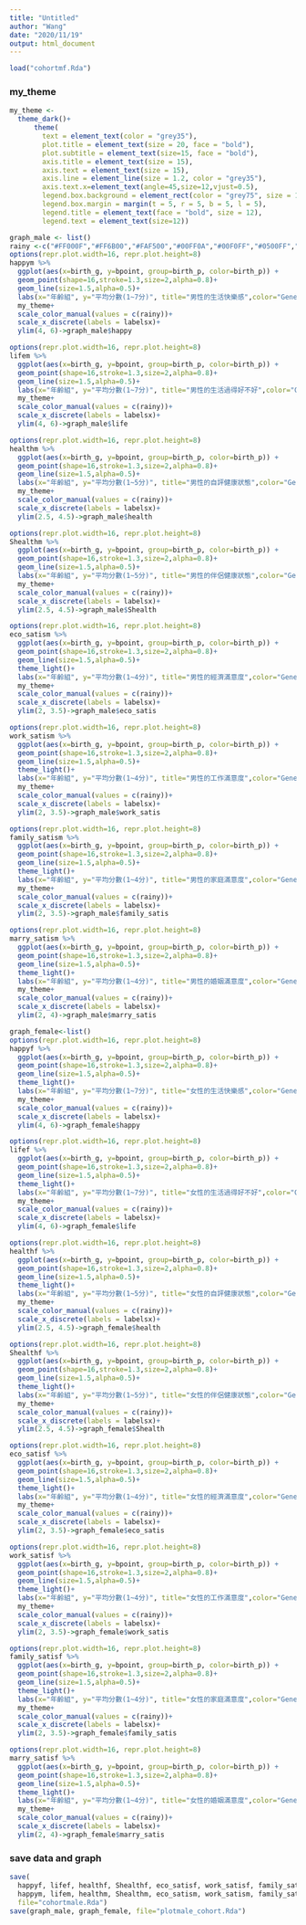 ```yaml
---
title: "Untitled"
author: "Wang"
date: "2020/11/19"
output: html_document
---
```


```r
load("cohortmf.Rda")
```

### my_theme
```r
my_theme <-
  theme_dark()+
      theme(
        text = element_text(color = "grey35"),
        plot.title = element_text(size = 20, face = "bold"),
        plot.subtitle = element_text(size=15, face = "bold"),
        axis.title = element_text(size = 15),
        axis.text = element_text(size = 15),
        axis.line = element_line(size = 1.2, color = "grey35"),
        axis.text.x=element_text(angle=45,size=12,vjust=0.5),
        legend.box.background = element_rect(color = "grey75", size = 1),
        legend.box.margin = margin(t = 5, r = 5, b = 5, l = 5),
        legend.title = element_text(face = "bold", size = 12),
        legend.text = element_text(size=12))
```


```r
graph_male <- list()
rainy <-c("#FF000F","#FF6B00","#FAF500","#00FF0A","#00F0FF","#0500FF","#7000FF")
options(repr.plot.width=16, repr.plot.height=8)
happym %>%
  ggplot(aes(x=birth_g, y=bpoint, group=birth_p, color=birth_p)) +
  geom_point(shape=16,stroke=1.3,size=2,alpha=0.8)+
  geom_line(size=1.5,alpha=0.5)+
  labs(x="年齡組", y="平均分數(1~7分)", title="男性的生活快樂感",color="Generation",shape="Legendary",subtitle="Group mean")+
  my_theme+
  scale_color_manual(values = c(rainy))+
  scale_x_discrete(labels = labelsx)+
  ylim(4, 6)->graph_male$happy
```

```r
options(repr.plot.width=16, repr.plot.height=8)
lifem %>%
  ggplot(aes(x=birth_g, y=bpoint, group=birth_p, color=birth_p)) +
  geom_point(shape=16,stroke=1.3,size=2,alpha=0.8)+
  geom_line(size=1.5,alpha=0.5)+
  labs(x="年齡組", y="平均分數(1~7分)", title="男性的生活過得好不好",color="Generation",shape="Legendary",subtitle="Group mean")+
  my_theme+
  scale_color_manual(values = c(rainy))+
  scale_x_discrete(labels = labelsx)+
  ylim(4, 6)->graph_male$life
```

```r
options(repr.plot.width=16, repr.plot.height=8)
healthm %>%
  ggplot(aes(x=birth_g, y=bpoint, group=birth_p, color=birth_p)) +
  geom_point(shape=16,stroke=1.3,size=2,alpha=0.8)+
  geom_line(size=1.5,alpha=0.5)+
  labs(x="年齡組", y="平均分數(1~5分)", title="男性的自評健康狀態",color="Generation",shape="Legendary",subtitle="Group mean")+
  my_theme+
  scale_color_manual(values = c(rainy))+
  scale_x_discrete(labels = labelsx)+
  ylim(2.5, 4.5)->graph_male$health
```

```r
options(repr.plot.width=16, repr.plot.height=8)
Shealthm %>%
  ggplot(aes(x=birth_g, y=bpoint, group=birth_p, color=birth_p)) +
  geom_point(shape=16,stroke=1.3,size=2,alpha=0.8)+
  geom_line(size=1.5,alpha=0.5)+
  labs(x="年齡組", y="平均分數(1~5分)", title="男性的伴侶健康狀態",color="Generation",shape="Legendary",subtitle="Group mean")+
  my_theme+
  scale_color_manual(values = c(rainy))+
  scale_x_discrete(labels = labelsx)+
  ylim(2.5, 4.5)->graph_male$Shealth
```

```r
options(repr.plot.width=16, repr.plot.height=8)
eco_satism %>%
  ggplot(aes(x=birth_g, y=bpoint, group=birth_p, color=birth_p)) +
  geom_point(shape=16,stroke=1.3,size=2,alpha=0.8)+
  geom_line(size=1.5,alpha=0.5)+
  theme_light()+
  labs(x="年齡組", y="平均分數(1~4分)", title="男性的經濟滿意度",color="Generation",shape="Legendary",subtitle="Group mean")+
  my_theme+
  scale_color_manual(values = c(rainy))+
  scale_x_discrete(labels = labelsx)+
  ylim(2, 3.5)->graph_male$eco_satis
```

```r
options(repr.plot.width=16, repr.plot.height=8)
work_satism %>%
  ggplot(aes(x=birth_g, y=bpoint, group=birth_p, color=birth_p)) +
  geom_point(shape=16,stroke=1.3,size=2,alpha=0.8)+
  geom_line(size=1.5,alpha=0.5)+
  theme_light()+
  labs(x="年齡組", y="平均分數(1~4分)", title="男性的工作滿意度",color="Generation",shape="Legendary",subtitle="Group mean")+
  my_theme+
  scale_color_manual(values = c(rainy))+
  scale_x_discrete(labels = labelsx)+
  ylim(2, 3.5)->graph_male$work_satis
```

```r
options(repr.plot.width=16, repr.plot.height=8)
family_satism %>%
  ggplot(aes(x=birth_g, y=bpoint, group=birth_p, color=birth_p)) +
  geom_point(shape=16,stroke=1.3,size=2,alpha=0.8)+
  geom_line(size=1.5,alpha=0.5)+
  theme_light()+
  labs(x="年齡組", y="平均分數(1~4分)", title="男性的家庭滿意度",color="Generation",shape="Legendary",subtitle="Group mean")+
  my_theme+
  scale_color_manual(values = c(rainy))+
  scale_x_discrete(labels = labelsx)+
  ylim(2, 3.5)->graph_male$family_satis
```

```r
options(repr.plot.width=16, repr.plot.height=8)
marry_satism %>%
  ggplot(aes(x=birth_g, y=bpoint, group=birth_p, color=birth_p)) +
  geom_point(shape=16,stroke=1.3,size=2,alpha=0.8)+
  geom_line(size=1.5,alpha=0.5)+
  theme_light()+
  labs(x="年齡組", y="平均分數(1~4分)", title="男性的婚姻滿意度",color="Generation",shape="Legendary",subtitle="Group mean")+
  my_theme+
  scale_color_manual(values = c(rainy))+
  scale_x_discrete(labels = labelsx)+
  ylim(2, 4)->graph_male$marry_satis
```

```r
graph_female<-list()
options(repr.plot.width=16, repr.plot.height=8)
happyf %>%
  ggplot(aes(x=birth_g, y=bpoint, group=birth_p, color=birth_p)) +
  geom_point(shape=16,stroke=1.3,size=2,alpha=0.8)+
  geom_line(size=1.5,alpha=0.5)+
  theme_light()+
  labs(x="年齡組", y="平均分數(1~7分)", title="女性的生活快樂感",color="Generation",shape="Legendary",subtitle="Group mean")+
  my_theme+
  scale_color_manual(values = c(rainy))+
  scale_x_discrete(labels = labelsx)+
  ylim(4, 6)->graph_female$happy
```

```r
options(repr.plot.width=16, repr.plot.height=8)
lifef %>%
  ggplot(aes(x=birth_g, y=bpoint, group=birth_p, color=birth_p)) +
  geom_point(shape=16,stroke=1.3,size=2,alpha=0.8)+
  geom_line(size=1.5,alpha=0.5)+
  theme_light()+
  labs(x="年齡組", y="平均分數(1~7分)", title="女性的生活過得好不好",color="Generation",shape="Legendary",subtitle="Group mean")+
  my_theme+
  scale_color_manual(values = c(rainy))+
  scale_x_discrete(labels = labelsx)+
  ylim(4, 6)->graph_female$life
```

```r
options(repr.plot.width=16, repr.plot.height=8)
healthf %>%
  ggplot(aes(x=birth_g, y=bpoint, group=birth_p, color=birth_p)) +
  geom_point(shape=16,stroke=1.3,size=2,alpha=0.8)+
  geom_line(size=1.5,alpha=0.5)+
  theme_light()+
  labs(x="年齡組", y="平均分數(1~5分)", title="女性的自評健康狀態",color="Generation",shape="Legendary",subtitle="Group mean")+
  my_theme+
  scale_color_manual(values = c(rainy))+
  scale_x_discrete(labels = labelsx)+
  ylim(2.5, 4.5)->graph_female$health
```

```r
options(repr.plot.width=16, repr.plot.height=8)
Shealthf %>%
  ggplot(aes(x=birth_g, y=bpoint, group=birth_p, color=birth_p)) +
  geom_point(shape=16,stroke=1.3,size=2,alpha=0.8)+
  geom_line(size=1.5,alpha=0.5)+
  theme_light()+
  labs(x="年齡組", y="平均分數(1~5分)", title="女性的伴侶健康狀態",color="Generation",shape="Legendary",subtitle="Group mean")+
  my_theme+
  scale_color_manual(values = c(rainy))+
  scale_x_discrete(labels = labelsx)+
  ylim(2.5, 4.5)->graph_female$Shealth
```

```r
options(repr.plot.width=16, repr.plot.height=8)
eco_satisf %>%
  ggplot(aes(x=birth_g, y=bpoint, group=birth_p, color=birth_p)) +
  geom_point(shape=16,stroke=1.3,size=2,alpha=0.8)+
  geom_line(size=1.5,alpha=0.5)+
  theme_light()+
  labs(x="年齡組", y="平均分數(1~4分)", title="女性的經濟滿意度",color="Generation",shape="Legendary",subtitle="Group mean")+
  my_theme+
  scale_color_manual(values = c(rainy))+
  scale_x_discrete(labels = labelsx)+
  ylim(2, 3.5)->graph_female$eco_satis
```

```r
options(repr.plot.width=16, repr.plot.height=8)
work_satisf %>%
  ggplot(aes(x=birth_g, y=bpoint, group=birth_p, color=birth_p)) +
  geom_point(shape=16,stroke=1.3,size=2,alpha=0.8)+
  geom_line(size=1.5,alpha=0.5)+
  theme_light()+
  labs(x="年齡組", y="平均分數(1~4分)", title="女性的工作滿意度",color="Generation",shape="Legendary",subtitle="Group mean")+
  my_theme+
  scale_color_manual(values = c(rainy))+
  scale_x_discrete(labels = labelsx)+
  ylim(2, 3.5)->graph_female$work_satis
```

```r
options(repr.plot.width=16, repr.plot.height=8)
family_satisf %>%
  ggplot(aes(x=birth_g, y=bpoint, group=birth_p, color=birth_p)) +
  geom_point(shape=16,stroke=1.3,size=2,alpha=0.8)+
  geom_line(size=1.5,alpha=0.5)+
  theme_light()+
  labs(x="年齡組", y="平均分數(1~4分)", title="女性的家庭滿意度",color="Generation",shape="Legendary",subtitle="Group mean")+
  my_theme+
  scale_color_manual(values = c(rainy))+
  scale_x_discrete(labels = labelsx)+
  ylim(2, 3.5)->graph_female$family_satis
```

```r
options(repr.plot.width=16, repr.plot.height=8)
marry_satisf %>%
  ggplot(aes(x=birth_g, y=bpoint, group=birth_p, color=birth_p)) +
  geom_point(shape=16,stroke=1.3,size=2,alpha=0.8)+
  geom_line(size=1.5,alpha=0.5)+
  theme_light()+
  labs(x="年齡組", y="平均分數(1~4分)", title="女性的婚姻滿意度",color="Generation",shape="Legendary",subtitle="Group mean")+
  my_theme+
  scale_color_manual(values = c(rainy))+
  scale_x_discrete(labels = labelsx)+
  ylim(2, 4)->graph_female$marry_satis
```

### save data and graph
```r
save(
  happyf, lifef, healthf, Shealthf, eco_satisf, work_satisf, family_satisf, marry_satisf, labelsx,
  happym, lifem, healthm, Shealthm, eco_satism, work_satism, family_satism, marry_satism, rainy,
  file="cohortmale.Rda")
save(graph_male, graph_female, file="plotmale_cohort.Rda")
```